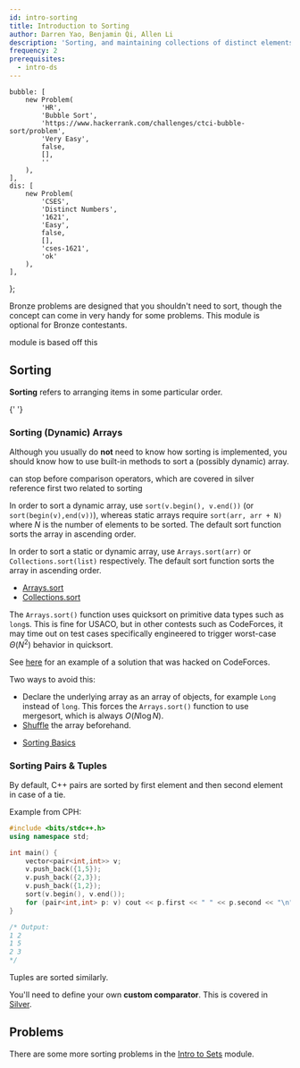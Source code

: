 ```yaml
---
id: intro-sorting
title: Introduction to Sorting
author: Darren Yao, Benjamin Qi, Allen Li
description: 'Sorting, and maintaining collections of distinct elements with ordered sets.'
frequency: 2
prerequisites:
  - intro-ds
---
```



	bubble: [
		new Problem(
			'HR',
			'Bubble Sort',
			'https://www.hackerrank.com/challenges/ctci-bubble-sort/problem',
			'Very Easy',
			false,
			[],
			''
		),
	],
	dis: [
		new Problem(
			'CSES',
			'Distinct Numbers',
			'1621',
			'Easy',
			false,
			[],
			'cses-1621',
			'ok'
		),
	],
};

<Warning>

Bronze problems are designed that you shouldn't need to sort, though the concept can come in very handy for some problems. This module is optional for Bronze contestants.

</Warning>

<Resources>
	<Resource source="IUSACO" title="4.4 - Sets & Maps">
		module is based off this
	</Resource>
	<Resource source="CPH" title="4.2, 4.3 - Sets, Maps" starred></Resource>
</Resources>

## Sorting

<Problems problems={problems.bubble} />

**Sorting** refers to arranging items in some particular order.

<Resources>
	<Resource source="CPH" title="3.1 - Sorting Theory"></Resource>
	<Resource source="CSA" title="Sorting" url="sorting">
		{' '}
	</Resource>
</Resources>

<!-- No bronze problem should require you to sort an array in $O(N\log N)$ time for Bronze,  -->

### Sorting (Dynamic) Arrays

Although you usually do **not** need to know how sorting is implemented, you should know how to use built-in methods to sort a (possibly dynamic) array.

<LanguageSection>

<CPPSection>

<Resources>
	<Resource source="CPH" title="3.2 - Sorting in C++" starred>
		can stop before comparison operators, which are covered in silver
	</Resource>
	<Resource
		source="CPP"
		title="std::sort"
		url="https://en.cppreference.com/w/cpp/algorithm/sort"
	>
		reference
	</Resource>
	<Resource source="CF" title="C++ Tricks" url="74684">
		first two related to sorting
	</Resource>
</Resources>

In order to sort a dynamic array, use `sort(v.begin(), v.end())` (or `sort(begin(v),end(v))`), whereas static arrays require `sort(arr, arr + N)` where $N$ is the number of elements to be sorted. The default sort function sorts the array in ascending order.

</CPPSection>

<JavaSection>

In order to sort a static or dynamic array, use `Arrays.sort(arr)` or `Collections.sort(list)` respectively. The default sort function sorts the array in ascending order.

- [Arrays.sort](<https://docs.oracle.com/javase/7/docs/api/java/util/Arrays.html#sort(java.lang.Object[])>)
- [Collections.sort](<https://docs.oracle.com/javase/7/docs/api/java/util/Collections.html#sort(java.util.List)>)

<Warning>

The `Arrays.sort()` function uses quicksort on primitive data types such as `long`s. This is fine for USACO, but in other contests such as CodeForces, it may time out on test cases specifically engineered to trigger worst-case $\Theta(N^2)$ behavior in quicksort.

</Warning>

See [here](https://codeforces.com/contest/1324/hacks/625031/) for an example of a solution that was hacked on CodeForces.

Two ways to avoid this:

- Declare the underlying array as an array of objects, for example `Long` instead of `long`. This forces the `Arrays.sort()` function to use mergesort, which is always $O(N \log N)$.
- [Shuffle](https://pastebin.com/k6gCRJDv) the array beforehand.

</JavaSection>

<PySection>

- [Sorting Basics](https://docs.python.org/3/howto/sorting.html)

</PySection>

</LanguageSection>

### Sorting Pairs & Tuples

<LanguageSection>

<CPPSection>

<Resources>
	<Resource source="CPH" title="3.2 - Comparison Operators" starred></Resource>
</Resources>

By default, C++ pairs are sorted by first element and then second element in case of a tie.

Example from CPH:

```cpp
#include <bits/stdc++.h>
using namespace std;

int main() {
	vector<pair<int,int>> v;
	v.push_back({1,5});
	v.push_back({2,3});
	v.push_back({1,2});
	sort(v.begin(), v.end());
	for (pair<int,int> p: v) cout << p.first << " " << p.second << "\n";
}

/* Output:
1 2
1 5
2 3
*/
```

Tuples are sorted similarly.

</CPPSection>

<JavaSection>

You'll need to define your own **custom comparator**. This is covered in [Silver](/silver/sorting-custom).

</JavaSection>

</LanguageSection>

## Problems

<Problems problems={problems.dis} />

There are some more sorting problems in the [Intro to Sets](/intro/intro-sets) module.

<!-- <IncompleteSection>

what about USACO problems? (though sorting is _very_ rare in Bronze)

</IncompleteSection> -->

<!-- I added one, but I can't find anything else -->
